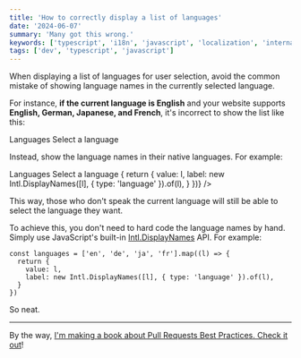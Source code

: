 ```yaml
---
title: 'How to correctly display a list of languages'
date: '2024-06-07'
summary: 'Many got this wrong.'
keywords: ['typescript', 'i18n', 'javascript', 'localization', 'internationalization']
tags: ['dev', 'typescript', 'javascript']
---
```



When displaying a list of languages for user selection, avoid the common mistake of showing language names in the currently selected language.

For instance, **if the current language is English** and your website supports **English, German, Japanese, and French**, it's incorrect to show the list like this:

<Card>
  <CardHeader>
    <CardTitle>Languages</CardTitle>
    <CardDescription>Select a language</CardDescription>
  </CardHeader>
  <CardContent>
    <LanguageSelectDemo />
  </CardContent>
</Card>

Instead, show the language names in their native languages. For example:

<Card>
  <CardHeader>
    <CardTitle>Languages</CardTitle>
    <CardDescription>Select a language</CardDescription>
  </CardHeader>
  <CardContent>
    <LanguageSelectDemo
      languages={['en', 'de', 'ja', 'fr'].map((l) => {
        return {
          value: l,
          label: new Intl.DisplayNames([l], { type: 'language' }).of(l),
        }
      })}
    />
  </CardContent>
</Card>

This way, those who don't speak the current language will still be able to select the language they want.

To achieve this, you don't need to hard code the language names by hand. Simply use JavaScript's built-in [Intl.DisplayNames](https://developer.mozilla.org/en-US/docs/Web/JavaScript/Reference/Global_Objects/Intl/DisplayNames) API. For example:

```tsx
const languages = ['en', 'de', 'ja', 'fr'].map((l) => {
  return {
    value: l,
    label: new Intl.DisplayNames([l], { type: 'language' }).of(l),
  }
})
```

So neat.

---

By the way, [I'm making a book about Pull Requests Best Practices. Check it out](https://pr.nico.fyi)!
